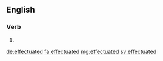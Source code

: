 ==English==

===Verb===
{{head|en|verb form}}

# {{en-past of|effectuate}}

[[de:effectuated]]
[[fa:effectuated]]
[[mg:effectuated]]
[[sv:effectuated]]